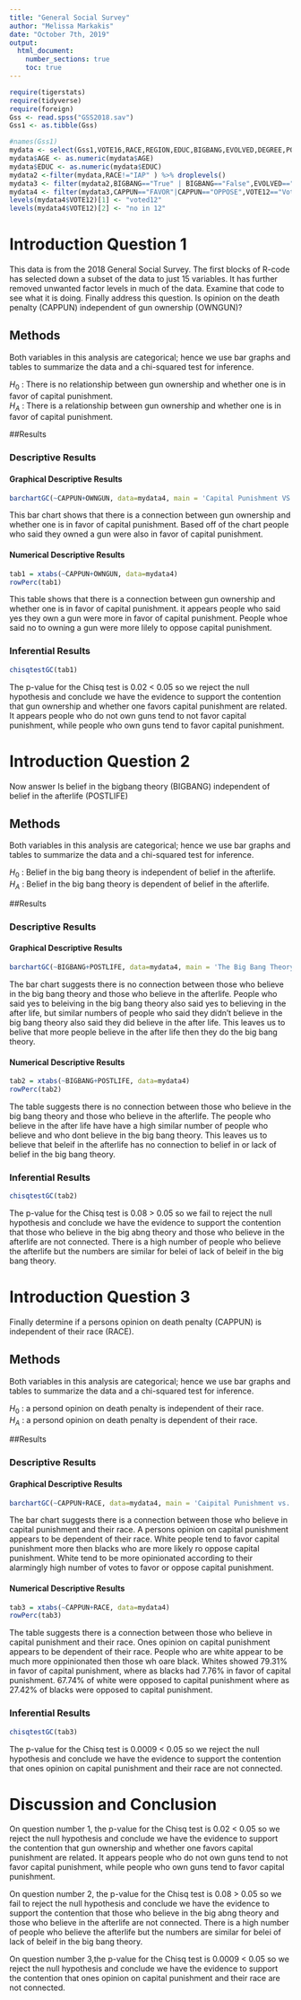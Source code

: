 ```yaml
---
title: "General Social Survey"
author: "Melissa Markakis"
date: "October 7th, 2019"
output: 
  html_document:
    number_sections: true
    toc: true
---
```



```r
require(tigerstats)
require(tidyverse)
require(foreign)
Gss <- read.spss("GSS2018.sav")
Gss1 <- as.tibble(Gss)
```

```r
#names(Gss1)
mydata <- select(Gss1,VOTE16,RACE,REGION,EDUC,BIGBANG,EVOLVED,DEGREE,POSTLIFE,AGE,OWNGUN,CAPPUN,COURTS,POLVIEWS,VOTE12,GOD)
mydata$AGE <- as.numeric(mydata$AGE)
mydata$EDUC <- as.numeric(mydata$EDUC)
mydata2 <-filter(mydata,RACE!="IAP" ) %>% droplevels()
mydata3 <- filter(mydata2,BIGBANG=="True" | BIGBANG=="False",EVOLVED=="True"|EVOLVED=="False",POSTLIFE=="YES"|POSTLIFE=="NO",OWNGUN=="YES"|OWNGUN=="NO",COURTS=="TOO HARSH"|COURTS=="NOT HARSH ENOUGH"|COURTS=="ABOUT RIGHT") %>% droplevels()
mydata4 <- filter(mydata3,CAPPUN=="FAVOR"|CAPPUN=="OPPOSE",VOTE12=="Voted"|VOTE12=="Did not vote",VOTE16=="Voted"|VOTE16=="Did not vote") %>% droplevels()
levels(mydata4$VOTE12)[1] <- "voted12"
levels(mydata4$VOTE12)[2] <- "no in 12"

```



# Introduction Question 1

<!--In this section you explain what you are trying to show.  Where did the data come from?  What is the research or other question you are trying to answer?!-->

This data is from the 2018 General Social Survey. The first blocks of R-code has selected down a subset of the data to just 15 variables. It has further removed unwanted factor levels in much of the data. Examine that code to see what it is doing. Finally address this question.  Is opinion on the death penalty (CAPPUN) independent of gun ownership (OWNGUN)?


## Methods

<!--Decide on your methods:  use "variable analysis" or other appropriate descriptors.  Make sure to choose at least one graphical method and at least one numerical method.!-->

Both variables in this analysis are categorical; hence we use bar graphs and tables to summarize the data and a chi-squared test for inference. 

$H_0$ : There is no relationship between gun ownership and whether one is in favor of capital punishment.  
$H_A$ : There is a relationship between gun ownership and whether one is in favor of capital punishment.

##Results

<!--Divide this section into two sub-sections:  One for your descriptive  results and one for your inferential results.!-->

### Descriptive Results



#### Graphical Descriptive Results

<!--Graphical results here.  Make sure to show your code.  Provide appropriate labels for axes, giving units if possible, and provide a good title for the graph, too.  Use the graphical results to describe the patterns if any that exist in the data as focused toward the research question!-->

```r
barchartGC(~CAPPUN+OWNGUN, data=mydata4, main = 'Capital Punishment VS. Gun Ownership', type = 'percent', xlab = ' Capital Punishment')
```

This bar chart shows that there is a connection between gun ownership and whether one is in favor of capital punishment. Based off of the chart people who said they owned a gun were also in favor of capital punishment.

#### Numerical Descriptive Results

<!--Numerical results go here. Use the numerical results to describe the patterns if any that exist in the data as focused toward the research question!-->

```r
tab1 = xtabs(~CAPPUN+OWNGUN, data=mydata4)
rowPerc(tab1)
```

This table shows that there is a connection between gun ownership and whether one is in favor of capital punishment. it appears people who said yes they own a gun  were more in favor of capital punishment. People whoe said no to owning a gun were more lilely to oppose capital punishment.

### Inferential Results

<!--State hypothesis clearly.  Make sure your discussion of the inferential test covers all the aspects that the test output produces, such as test statistic, p-value etc.  Make a decision about the null hypothesis, explain the assumptions on which the selected test/procedure was based, and why the chosen procedure satisfys the assumptions and is appropriate to answer the research question!-->

```r
chisqtestGC(tab1)
```

The p-value for the Chisq test is 0.02 < 0.05 so we reject the null hypothesis and conclude we have the evidence to support the contention that gun ownership and whether one favors capital punishment are related. It appears people who do not own guns tend to not favor capital punishment, while people who own guns tend to favor capital punishment.

# Introduction Question 2

<!--In this section you explain what you are trying to show.  Where did the data come from?  What is the research or other question you are trying to answer?!-->

Now answer Is belief in the bigbang theory (BIGBANG) independent of belief in the afterlife (POSTLIFE)

## Methods

<!--Decide on your methods:  use "variable analysis" or other appropriate descriptors.  Make sure to choose at least one graphical method and at least one numerical method.!-->

Both variables in this analysis are categorical; hence we use bar graphs and tables to summarize the data and a chi-squared test for inference. 

$H_0$ : Belief in the big bang theory is independent of belief in the afterlife.  
$H_A$ : Belief in the big bang theory is dependent of belief in the afterlife.

##Results

<!--Divide this section into two sub-sections:  One for your descriptive  results and one for your inferential results.!-->

### Descriptive Results

#### Graphical Descriptive Results

<!--Graphical results here.  Make sure to show your code.  Provide appropriate labels for axes, giving units if possible, and provide a good title for the graph, too.  Use the graphical results to describe the patterns if any that exist in the data as focused toward the research question!-->

```r
barchartGC(~BIGBANG+POSTLIFE, data=mydata4, main = 'The Big Bang Theory vs. Post Life', type = 'percent', xlab = ' Big Bang Theory')
```

The bar chart suggests there is no connection between those who believe in the big bang theory and those who believe in the afterlife. People who said yes to beleiving in the big bang theory also said yes to believing in the after life, but similar numbers of people who said they didn't believe in the big bang theory also said they did believe in the after life. This leaves us to belive that more people believe in the after life then they do the big bang theory.

#### Numerical Descriptive Results

<!--Numerical results go here. Use the numerical results to describe the patterns if any that exist in the data as focused toward the research question!-->

```r
tab2 = xtabs(~BIGBANG+POSTLIFE, data=mydata4)
rowPerc(tab2)
```

The table suggests there is no connection between those who believe in the big bang theory and those who believe in the afterlife. The people who believe in the after life have have a high similar number of people who believe and who dont believe in the big bang theory. This leaves us to believe that beleif in the afterlife has no connection to belief in or lack of belief in the big bang theory.

### Inferential Results

<!--State hypothesis clearly.  Make sure your discussion of the inferential test covers all the aspects that the test output produces, such as test statistic, p-value etc.  Make a decision about the null hypothesis, explain the assumptions on which the selected test/procedure was based, and why the chosen procedure satisfys the assumptions and is appropriate to answer the research question!-->

```r
chisqtestGC(tab2)
```

The p-value for the Chisq test is 0.08 > 0.05 so we fail to reject the null hypothesis and conclude we have the evidence to support the contention that those who believe in the big abng theory and those who believe in the afterlife are not connected. There is a high number of people who believe the afterlife but the numbers are similar for belei of lack of beleif in the big bang theory. 

# Introduction Question 3

<!--In this section you explain what you are trying to show.  Where did the data come from?  What is the research or other question you are trying to answer?!-->

Finally determine if a persons opinion on death penalty (CAPPUN) is independent of their race (RACE).

## Methods

<!--Decide on your methods:  use "variable analysis" or other appropriate descriptors.  Make sure to choose at least one graphical method and at least one numerical method.!-->

Both variables in this analysis are categorical; hence we use bar graphs and tables to summarize the data and a chi-squared test for inference. 

$H_0$ : a persond opinion on death penalty is independent of their race.  
$H_A$ : a persond opinion on death penalty is dependent of their race.

##Results

<!--Divide this section into two sub-sections:  One for your descriptive  results and one for your inferential results.!-->

### Descriptive Results

#### Graphical Descriptive Results

<!--Graphical results here.  Make sure to show your code.  Provide appropriate labels for axes, giving units if possible, and provide a good title for the graph, too.  Use the graphical results to describe the patterns if any that exist in the data as focused toward the research question!-->

```r
barchartGC(~CAPPUN+RACE, data=mydata4, main = 'Caipital Punishment vs. Race', type = 'percent', xlab = 'Capital Punishment')
```
 The bar chart suggests there is a connection between those who believe in capital punishment and their race. A persons opinion on capital punishment appears to be dependent of their race. White people tend to favor capital punishment more then blacks who are more likely ro oppose capital punishment. White tend to be more opinionated according to their alarmingly high number of votes to favor or oppose capital punishment.

#### Numerical Descriptive Results

<!--Numerical results go here. Use the numerical results to describe the patterns if any that exist in the data as focused toward the research question!-->

```r
tab3 = xtabs(~CAPPUN+RACE, data=mydata4)
rowPerc(tab3)
```
The table suggests there is a connection between those who believe in capital punishment and their race. Ones opinion on capital punishment appears to be dependent of their race. People who are white appear to be much more oppinionated then those wh oare black. Whites showed 79.31% in favor of capital punishment, where as blacks had 7.76% in favor of capital punishment. 67.74% of white were opposed to capital punishment where as 27.42% of blacks were opposed to capital punishment.

### Inferential Results

<!--State hypothesis clearly.  Make sure your discussion of the inferential test covers all the aspects that the test output produces, such as test statistic, p-value etc.  Make a decision about the null hypothesis, explain the assumptions on which the selected test/procedure was based, and why the chosen procedure satisfys the assumptions and is appropriate to answer the research question!-->

```r
chisqtestGC(tab3)
```
The p-value for the Chisq test is 0.0009 < 0.05 so we reject the null hypothesis and conclude we have the evidence to support the contention that ones opinion on capital punishment and their race are not connected.

# Discussion and Conclusion

<!--Discussion and conclusion here.  If you found a relationship be sure to consider whether the relationship occurs because one of the variavbles causes the other, or whether they perhasps are related for some other reason.  Watch the chapter 6 videos from the GeorgeTown videos collection.!-->

On question number 1, the p-value for the Chisq test is 0.02 < 0.05 so we reject the null hypothesis and conclude we have the evidence to support the contention that gun ownership and whether one favors capital punishment are related. It appears people who do not own guns tend to not favor capital punishment, while people who own guns tend to favor capital punishment.

On question number 2, the p-value for the Chisq test is 0.08 > 0.05 so we fail to reject the null hypothesis and conclude we have the evidence to support the contention that those who believe in the big abng theory and those who believe in the afterlife are not connected. There is a high number of people who believe the afterlife but the numbers are similar for belei of lack of beleif in the big bang theory. 

On question number 3,the p-value for the Chisq test is 0.0009 < 0.05 so we reject the null hypothesis and conclude we have the evidence to support the contention that ones opinion on capital punishment and their race are not connected.


